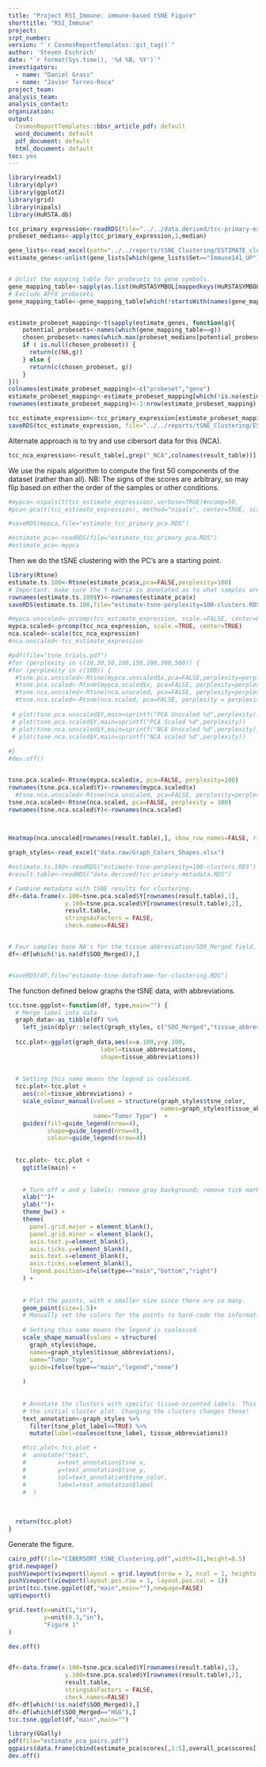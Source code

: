 ```yaml
---
title: "Project RSI_Immune: immune-based tSNE Figure"
shorttitle: "RSI_Immune"
project: 
srpt_number: 
version: "`r CosmosReportTemplates::git_tag()`"
author: 'Steven Eschrich'
date: "`r format(Sys.time(), '%d %B, %Y')`"
investigators:
  - name: "Daniel Grass"
  - name: "Javier Torres-Roca"
project_team:
analysis_team:
analysis_contact:
organization: 
output:
  CosmosReportTemplates::bbsr_article_pdf: default
  word_document: default
  pdf_document: default
  html_document: default
toc: yes
---
```


```r
library(readxl)
library(dplyr)
library(ggplot2)
library(grid)
library(nipals)
library(HuRSTA.db)
```


```r
tcc_primary_expression<-readRDS(file="../../data.derived/tcc-primary-expression.RDS")
probeset_medians<-apply(tcc_primary_expression,1,median)

gene_lists<-read_excel(path="../../reports/tSNE_Clustering/ESTIMATE_clustering/41467_2013_BFncomms3612_MOESM488_ESM.xlsx",skip=1)
estimate_genes<-unlist(gene_lists[which(gene_lists$Set=="Immune141_UP"),3:ncol(gene_lists)])


# Unlist the mapping table for probesets to gene symbols.
gene_mapping_table<-sapply(as.list(HuRSTASYMBOL[mappedkeys(HuRSTASYMBOL)]),function(y){y[[1]]})
# Exclude AFFX probesets
gene_mapping_table<-gene_mapping_table[which(!startsWith(names(gene_mapping_table), "AFFX"))]


estimate_probeset_mapping<-t(sapply(estimate_genes, function(g){
    potential_probesets<-names(which(gene_mapping_table==g))
    chosen_probeset<-names(which.max(probeset_medians[potential_probesets]))
    if ( is.null(chosen_probeset)) {
      return(c(NA,g))
    } else {
      return(c(chosen_probeset, g))
    }
}))
colnames(estimate_probeset_mapping)<-c("probeset","gene")
estimate_probeset_mapping<-estimate_probeset_mapping[which(!is.na(estimate_probeset_mapping[,"probeset"])),]
rownames(estimate_probeset_mapping)<-1:nrow(estimate_probeset_mapping)

tcc_estimate_expression<-tcc_primary_expression[estimate_probeset_mapping[,1],]
saveRDS(tcc_estimate_expression, file="../../reports/tSNE_Clustering/ESTIMATE_clustering/estimate_tcc_reduced_expression.RDS")

```

Alternate approach is to try and use cibersort data for this (NCA).
```r
tcc_nca_expression<-result_table[,grep("_NCA",colnames(result_table))]
```

We use the nipals algorithm to compute the first 50 components of the dataset (rather than all). NB: The signs of the scores are arbitrary, so may flip based on either the order of the samples or other conditions.
```r

#mypca<-nipals(t(tcc_estimate_expression),verbose=TRUE)#ncomp=50,
#pca<-pca(t(tcc_estimate_expression), method="nipals", center=TRUE, scale="uv", nPcs=50)

#saveRDS(mypca,file="estimate_tcc_primary_pca.RDS")
```

```r
#estimate_pca<-readRDS(file="estimate_tcc_primary_pca.RDS")
#estimate_pca<-mypca
```

Then we do the tSNE clustering with the PC's are a starting point.
```r
library(Rtsne)
estimate.ts.100<-Rtsne(estimate_pca$x,pca=FALSE,perplexity=100)
# Important: make sure the Y matrix is annotated as to what samples are what.
rownames(estimate.ts.100$Y)<-rownames(estimate_pca$x)
saveRDS(estimate.ts.100,file="estimate-tsne-perplexity=100-clusters.RDS")
```

```r

#mypca.unscaled<-prcomp(tcc_estimate_expression, scale.=FALSE, center=FALSE)
mypca.scaled<-prcomp(tcc_nca_expression, scale.=TRUE, center=TRUE)
nca.scaled<-scale(tcc_nca_expression)
#nca.unscaled<-tcc_estimate_expression

#pdf(file="tsne_trials.pdf")
#for (perplexity in c(10,30,50,100,150,200,300,500)) {
#for (perplexity in c(100)) {
  #tsne.pca.unscaled<-Rtsne(mypca.unscaled$x,pca=FALSE,perplexity=perplexity)
  #tsne.pca.scaled<-Rtsne(mypca.scaled$x, pca=FALSE, perplexity=perplexity)
  #tsne.nca.unscaled<-Rtsne(nca.unscaled, pca=FALSE, perplexity=perplexity)
  #tsne.nca.scaled<-Rtsne(nca.scaled, pca=FALSE, perplexity = perplexity)
 
 # plot(tsne.pca.unscaled$Y,main=sprintf("PCA Unscaled %d",perplexity))
 # plot(tsne.pca.scaled$Y,main=sprintf("PCA Scaled %d",perplexity))
 # plot(tsne.nca.unscaled$Y,main=sprintf("NCA Unscaled %d",perplexity))
 # plot(tsne.nca.scaled$Y,main=sprintf("NCA scaled %d",perplexity))
  
#}
#dev.off()


tsne.pca.scaled<-Rtsne(mypca.scaled$x, pca=FALSE, perplexity=100)
rownames(tsne.pca.scaled$Y)<-rownames(mypca.scaled$x)
  #tsne.nca.unscaled<-Rtsne(nca.unscaled, pca=FALSE, perplexity=perplexity)
tsne.nca.scaled<-Rtsne(nca.scaled, pca=FALSE, perplexity = 100)
rownames(tsne.nca.scaled$Y)<-rownames(nca.scaled)
 


Heatmap(nca.unscaled[rownames(result.table),], show_row_names=FALSE, right_annotation = rowAnnotation(SOO=result.table$SOO_Merged))
```



```r

graph_styles<-read_excel("data.raw/Graph_Colors_Shapes.xlsx")

#estimate.ts.100<-readRDS("estimate-tsne-perplexity=100-clusters.RDS")
#result.table<-readRDS("data.derived/tcc-primary-metadata.RDS")

# Combine metadata with tSNE results for clustering.
df<-data.frame(x.100=tsne.pca.scaled$Y[rownames(result.table),1],
                y.100=tsne.pca.scaled$Y[rownames(result.table),2],
                result.table,
                stringsAsFactors = FALSE,
                check.names=FALSE)


# Four samples have NA's for the tissue abbreviation/SOO_Merged field.
df<-df[which(!is.na(df$SOO_Merged)),]


#saveRDS(df,file="estimate-tsne-dataframe-for-clustering.RDS")
```



The function defined below graphs the tSNE data, with abbreviations.
```r
tcc.tsne.ggplot<-function(df, type,main="") {
  # Merge label into data
  graph_data<-as_tibble(df) %>% 
    left_join(dplyr::select(graph_styles, c("SOO_Merged","tissue_abbreviations")), by=c("SOO_Merged"="SOO_Merged"))
  
  tcc.plot<-ggplot(graph_data,aes(x=x.100,y=y.100,
                          label=tissue_abbreviations,
                          shape=tissue_abbreviations)) 
  
  
  # Setting this name means the legend is coalesced.
  tcc.plot<-tcc.plot + 
    aes(col=tissue_abbreviations) +
    scale_colour_manual(values = structure(graph_styles$tsne_color,
                                           names=graph_styles$tissue_abbreviations), 
                        name="Tumor Type")  +
    guides(fill=guide_legend(nrow=4),
           shape=guide_legend(nrow=4),
           colour=guide_legend(nrow=4)) 
  
  
  tcc.plot<- tcc.plot +
    ggtitle(main) +
    
    
    # Turn off x and y labels; remove gray background; remove tick marks, etc.
    xlab("")+
    ylab("")+
    theme_bw() +
    theme(
      panel.grid.major = element_blank(), 
      panel.grid.minor = element_blank(),
      axis.text.y=element_blank(),
      axis.ticks.y=element_blank(),
      axis.text.x=element_blank(),
      axis.ticks.x=element_blank(),
      legend.position=ifelse(type=="main","bottom","right")
    ) +
    
    
    # Plot the points, with a smaller size since there are so many.  
    geom_point(size=1.5)+
    # Manually set the colors for the points to hard-code the information. It is colored by  Site of Origin.
    
    # Setting this name means the legend is coalesced.
    scale_shape_manual(values = structure(
      graph_styles$shape,
      names=graph_styles$tissue_abbreviations),
      name="Tumor Type",
      guide=ifelse(type=="main","legend","none")
      
    ) 
    
    
    # Annotate the clusters with specific tissue-oriented labels. This is hard-coded with coordinates based on 
    # the initial cluster plot. Changing the clusters changes these!
    text_annotation<-graph_styles %>%
      filter(tsne_plot_label==TRUE) %>%
      mutate(label=coalesce(tsne_label, tissue_abbreviations))

    #tcc.plot<-tcc.plot +
    #  annotate("text",
    #         x=text_annotation$tsne_x,
    #         y=text_annotation$tsne_y,
    #         col=text_annotation$tsne_color,
    #         label=text_annotation$label
    #  )
  
  
  
  return(tcc.plot)
}


```


Generate the figure.
```r
cairo_pdf(file="CIBERSORT_tSNE_Clustering.pdf",width=11,height=8.5)
grid.newpage()
pushViewport(viewport(layout = grid.layout(nrow = 2, ncol = 1, heights = unit(c(0.9,0.1),"null"))))
pushViewport(viewport(layout.pos.row = 1, layout.pos.col = 1))
print(tcc.tsne.ggplot(df,"main",main=""),newpage=FALSE)
upViewport()

grid.text(x=unit(1,"in"),
          y=unit(0.3,"in"),
          "Figure 1"
)

dev.off()


df<-data.frame(x.100=tsne.pca.scaled$Y[rownames(result.table),1],
                y.100=tsne.pca.scaled$Y[rownames(result.table),2],
                result.table,
                stringsAsFactors = FALSE,
                check.names=FALSE)
df<-df[which(!is.na(df$SOO_Merged)),]
df<-df[which(df$SOO_Merged=="HGG"),]
tcc.tsne.ggplot(df,"main",main="")
```

```r
library(GGally)
pdf(file="estimate_pca_pairs.pdf")
ggpairs(data.frame(cbind(estimate_pca$scores[,1:5],overall_pca$scores[,1:5])))
dev.off()
```
